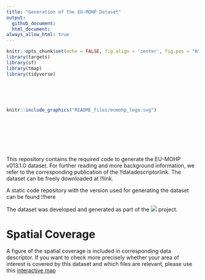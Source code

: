 ```yaml
---
title: "Generation of the EU-MOHP Dataset"
output: 
  github_document:
  html_document:
always_allow_html: true
---
```


```r
knitr::opts_chunk$set(echo = FALSE, fig.align = 'center', fig.pos = "H", out.width = "100%", message = FALSE, warning = FALSE, fig.showtext = TRUE)
library(targets)
library(sf)
library(tmap)
library(tidyverse)
```

<br />
<br />
<br />

```r
knitr::include_graphics("README_files/eumohp_logo.svg")
```
<br />
<br />
<br />
<br />
<br />

This repository contains the required code to generate the EU-MOHP v013.1.0 dataset. For further reading and more background information, we refer to the corresponding publication of the !!datadescriptorlink. The dataset can be freely downloaded at !!link.

A static code repository with the version used for generating the dataset can be found !!here

The dataset was developed and generated as part of the [<img src="README_files/MACRO_logo.svg">](https://www.bgr.bund.de/EN/Themen/Wasser/Projekte/laufend/F+E/Macro/macro_projektbeschr_en.html?nn=1548270) project.

# Spatial Coverage

A figure of the spatial coverage is included in corresponding data descriptor. If you want to check more precisely whether your area of interest is covered by this dataset and which files are relevant, please use this [interactive map](https://mxnl.github.io/macro_mohp_feature/)

